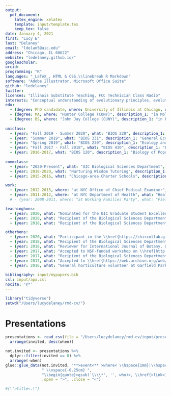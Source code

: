 ```yaml
---
output:
  pdf_document:
    latex_engine: xelatex
    template: input/template.tex
    keep_tex: false
date: January 4, 2021
first: "Lucy E"
last: "Delaney"
email: "ldelan5@uic.edu"
address: "Chicago, IL 60622"
website: "ledelaney.github.io/"
googlescholar: 
orcid: 
programming: "R"
languages: "_LaTeX_, HTML & CSS,\\linebreak R Markdown"
software: "Adobe Illustrator, Microsoft Office Suite"
github: "ledelaney"
twitter: 
licenses: "Illinois Substitute Teaching, FCC Technician Class Radio" 
interests: "Conceptual understanding of evolutionary principles, evolution-centered teaching, `R` for \\linebreak undergraduate education, macroevolution, the evolution of plant breeding systems, data manipulation & visualization with `tidyverse`"
edu:
  - {degree: PhD candidate, where: University of Illinois at Chicago, description_1: "in Ecology & Evolutionary Biology", description_2: "Dissertation: _The Nature of Adaptation and the Epistemology of Natural Selection_"}
  - {degree: MA, where: "Hunter College (CUNY)", description_1: "in Molecular & Cellular Biology, 2016"}
  - {degree: BS, where: "John Jay College (CUNY)", description_1: "in Forensic Molecular Biology, Philosophy, 2012"}
  
uniclass:
  - {year: "Fall 2019 - Summer 2020", what: "BIOS 220", description_1: "Mendelian and Molecular Genetics", description_2: "Sophomore-level course focusing on Mendelian inheritance patterns and molecular mechanisms of inheritance. Helped managed transition from in-person to online delivery. Responsible for teaching discussion section, creating digital course materials & exams, grading, and Blackboard administration."}
  - {year: "Summer 2019", what: "BIOS 331", description_1: "General Ecology Laboratory", description_2: "Application of ecological and evolutionary concepts with hands-on experiments and field trips to local natural areas. Responsible for weekly laboratory instruction, office hours, and grading."}
  - {year: "Spring 2019", what: "BIOS 230", description_1: "Ecology and Evolution", description_2: "Sophomore-level course with emphasis on basic ecological systems, ecosystem dynamics, and evolutionary principles. Responsible for weekly office hours, assignment creation, and grading."}
  - {year: "Fall 2017 - Fall 2018", what: "BIOS 430", description_1: "Evolution", description_2: "Upper-division, programming-focused course on evolutionary theory and principles. Responsible for weekly office hours & debugging, quiz materials, and grading of `R` programming assignments."}
  - {year: 2016-2017, what: "BIOS 120", description_1: "Biology of Populations and Communities", description_2: "Introductory biology laboratory course with emphasis on ecological and evolutionary principles. Responsible for weekly laboratory instruction, office hours, and grading."}
  
commclass:
  - {year: "2020-Present", what: "UIC Biological Sciences Department", description_1: "Course Builder & Trainer", description_2: "Trained in online instructional design & pedagogy, and software relevant to online teaching & learning. Assisting Biological Sciences Department faculty members in transitioning their courses online, and managing technical aspects of courses throughout online delivery."}
  - {year: 2018-2020, what: "Nurturing Wisdom Tutoring", description_1: "Tutor", description_2: "Highly-rated individual tutoring for grades 7-12 in test preparation (SAT and high school entrance exams), science, mathematics, and writing."}
  - {year: 2015-2016, what: "Chicago-area Charter Schools", description_1: "Substitute Teacher", description_2: "Substitute teacher for elementary, middle, and high school classes."}

work:
  - {year: 2012-2015, where: "at NYC Office of Chief Medical Examiner", what: "Forensic Molecular Biologist", description: "Examined evidence for the presence of biological fluids, performed serological & DNA analysis techniques, analyzed data & performed statistical analyses, wrote reports, and provided expert scientific testimony in court."}
  - {year: 2011-2012, where: "at NYC Department of Health", what: "Health Research Intern", description: "Accepted to the Health Research Training Program for a year-long internship with the Bureau of Environmental Disease Prevention. Received training in disease epidemiology, emergency preparedness & response, public health and outreach programs in environmental disease control & prevention, and emerging viral infections."}
  # - {year: 2008-2011, where: "at Working Families Party", what: "Field Manager & Administrative Assistant", description: "Responsible for payroll, managing employees' healthcare coverage, bank deposits, and data entry. Organized informational events for the public, and served as Field Manager for multiple election and fundraising campaigns."}

teachinghons:
  - {year: 2020, what: "Nominated for the UIC Graduate Student Excellence in Teaching and Mentoring Award"}
  - {year: 2020, what: "Recipient of the Biological Sciences Department Graduate Teaching Award for BIOS 220"}
  - {year: 2018, what: "Recipient of the Biological Sciences Department Graduate Teaching Award for BIOS 430"}

otherhons:
  - {year: 2020, what: "Participant in the \\href{https://chircollab.github.io/}{2020 Chicago R Collaborative Conference}"}
  - {year: 2018, what: "Recipient of the Biological Sciences Department Travel Award"}
  - {year: 2018, what: "Reviewer for International Journal of Botany, Oxford Bibliographies"}
  - {year: 2017, what: "Accepted to NSF-funded workshop on \\href{http://bamm-project.org/index.html}{Bayesian analysis of macroevolutionary mixtures}"}
  - {year: 2017, what: "Recipient of the Biological Sciences Department Travel Award"}
  - {year: 2017, what: "Accepted to \\href{https://web.archive.org/web/20170922060558/http://arboretum.harvard.edu/tracing-evolution-form-function/}{microMORPH Plant Anatomy Summer Course} at Harvard University"}
  - {year: 2016, what: "General horticulture volunteer at Garfield Park Conservatory"}
  
bibliography: input/mypapers.bib
csl: input/apa.csl
nocite: '@*'
---
```


```r
library("tidyverse")
setwd("/Users/lucydelaney/rmd-cv/")

```

\vspace{0.3cm}
# Presentations
\vspace{-0.55cm}

```r
presentations <- read_csv(file = "/Users/lucydelaney/rmd-cv/input/presentations.csv", col_names = T, na = c(NA, "", " "), trim_ws = T, skip_empty_rows = T) %>%
  arrange(invited, desc(when))

```

```r
not.invited <- presentations %>%
  dplyr::filter(invited == 0) %>%
  arrange(-when)
glue::glue_data(not.invited, "**>event<** >where< \\hspace{1mm}|\\hspace{1mm} >what< \\fn{>when<}",
                " \\vspace{-0.25cm} ",
                "\\begin{quote}>gsub('\\\\*', '', who)<, \\href{>link<}{>title<.}\\end{quote}",
                .open = ">", .close = "<")

#{\">title<.\"}
```

\vspace{0.3cm}
\section{Publications}
\vspace{-0.55cm}

